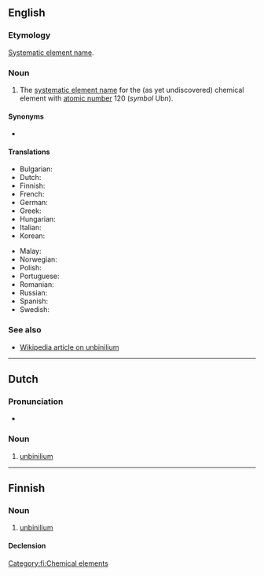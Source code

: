 {{also|Unbinilium}}
==English==
{{elements|Ubn|ununennium|Uue|unbiunium|Ubu}}

===Etymology===
[[w:Systematic element name|Systematic element name]].

===Noun===
{{en-noun|-}}

# The [[systematic element name]] for the (as yet undiscovered) chemical element with [[atomic number]] 120 (''symbol'' Ubn).

====Synonyms====
* {{l|en|eka-radium}}

====Translations====
{{trans-top|chemical element}}
* Bulgarian: {{t|bg|унбинилий|m|tr=unbinílij}}
* Dutch: {{t+|nl|unbinilium|n}}
* Finnish: {{t|fi|unbinilium}}
* French: {{t+|fr|unbinilium|m}}
* German: {{t|de|Unbinilium|n}}
* Greek: {{t|el|ουνμπινίλιο|n}}
* Hungarian: {{t+|hu|unbinilium}}
* Italian: {{t+|it|unbinilio|m}}
* Korean: {{t|ko|운비닐륨}}
{{trans-mid}}
* Malay: {{t|ms|unbinilium}}
* Norwegian: {{t|no|unbinilium}}
* Polish: {{t|pl|unbinilium|m}}
* Portuguese: {{t|pt|unbinílio|m}}
* Romanian: {{t|ro|unbiniliu|n}}
* Russian: {{t+|ru|унбини́лий|m}}
* Spanish: {{t|es|unbinilio|m}}
* Swedish: {{t|sv|unbinilium}}
{{trans-bottom}}

===See also===
* [[w:Unbinilium|Wikipedia article on unbinilium]]

----

==Dutch==
{{elements|Ubn|ununennium|Uue|unbiunium|Ubu|lang=nl}}

===Pronunciation===
* {{audio|Nl-unbinilium.ogg|Audio|lang=nl}}

===Noun===
{{nl-noun|n|-|-}}

# [[#English|unbinilium]]

----

==Finnish==
{{wikipedia|lang=fi}}

===Noun===
{{head|fi|noun}}

# [[#English|unbinilium]]

====Declension====
{{fi-decl-risti|n=sg|unbinilium|||a|i=0}}

[[Category:fi:Chemical elements]]
